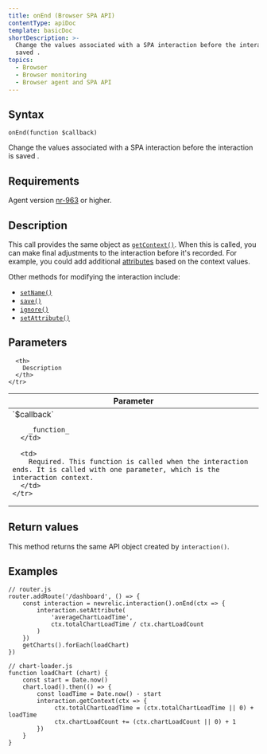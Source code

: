 ```yaml
---
title: onEnd (Browser SPA API)
contentType: apiDoc
template: basicDoc
shortDescription: >-
  Change the values associated with a SPA interaction before the interaction is
  saved .
topics:
  - Browser
  - Browser monitoring
  - Browser agent and SPA API
---
```


## Syntax

```
onEnd(function $callback)
```

Change the values associated with a SPA interaction before the interaction is saved .

## Requirements

Agent version [nr-963](https://docs.newrelic.com/docs/release-notes/new-relic-browser-release-notes/browser-agent-release-notes) or higher.

## Description

This call provides the same object as [`getContext()`](https://docs.newrelic.com/docs/browser/new-relic-browser/browser-agent-apis/browser-spa-api-newrelicinteractiongetcontext). When this is called, you can make final adjustments to the interaction before it's recorded. For example, you could add additional [attributes](/docs/using-new-relic/welcome-new-relic/getting-started/glossary#attribute) based on the context values.

Other methods for modifying the interaction include:

* [`setName()`](https://docs.newrelic.com/docs/browser/new-relic-browser/browser-agent-apis/browser-spa-api-newrelicinteractionsetname)
* [`save()`](https://docs.newrelic.com/docs/browser/new-relic-browser/browser-agent-apis/browser-spa-api-newrelicinteractionsave)
* [`ignore()`](https://docs.newrelic.com/docs/browser/new-relic-browser/browser-agent-apis/browser-spa-api-newrelicinteractionignore)
* [`setAttribute()`](https://docs.newrelic.com/docs/browser/new-relic-browser/browser-agent-apis/browser-spa-api-newrelicinteractionsetattribute)

## Parameters

<Table>
  <thead>
    <tr>
      <th width="25%">
        Parameter
      </th>

      <th>
        Description
      </th>
    </tr>
  </thead>

  <tbody>
    <tr>
      <td>
        `$callback`

        _function_
      </td>

      <td>
        Required. This function is called when the interaction ends. It is called with one parameter, which is the interaction context.
      </td>
    </tr>
  </tbody>
</Table>

## Return values

This method returns the same API object created by `interaction()`.

## Examples

```
// router.js
router.addRoute('/dashboard', () => {
    const interaction = newrelic.interaction().onEnd(ctx => {
        interaction.setAttribute(
            'averageChartLoadTime',
            ctx.totalChartLoadTime / ctx.chartLoadCount
        )
    })
    getCharts().forEach(loadChart)
})

// chart-loader.js
function loadChart (chart) {
    const start = Date.now()
    chart.load().then(() => {
        const loadTime = Date.now() - start
        interaction.getContext(ctx => {
             ctx.totalChartLoadTime = (ctx.totalChartLoadTime || 0) + loadTime
             ctx.chartLoadCount += (ctx.chartLoadCount || 0) + 1
        })
    }
}
```
